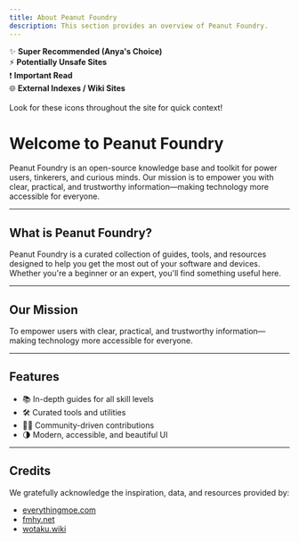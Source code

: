 ```yaml
---
title: About Peanut Foundry
description: This section provides an overview of Peanut Foundry.
---
```


<Note title="Emoji Legend" type="note">
<span role="img" aria-label="sparkle">✨</span> <b>Super Recommended (Anya's Choice)</b> <br/>
<span role="img" aria-label="thunderbolt">⚡</span> <b>Potentially Unsafe Sites</b> <br/>
<span role="img" aria-label="thunderbolt">❗</span> <b>Important Read</b> <br/>
<span role="img" aria-label="globe">🌐</span> <b>External Indexes / Wiki Sites</b> <br/><br/>
Look for these icons throughout the site for quick context!
</Note>

# Welcome to **Peanut Foundry**

Peanut Foundry is an open-source knowledge base and toolkit for power users, tinkerers, and curious minds. Our mission is to empower you with clear, practical, and trustworthy information—making technology more accessible for everyone.

---

## What is Peanut Foundry?

Peanut Foundry is a curated collection of guides, tools, and resources designed to help you get the most out of your software and devices. Whether you're a beginner or an expert, you'll find something useful here.

---

## Our Mission

To empower users with clear, practical, and trustworthy information—making technology more accessible for everyone.

---

## Features

- 📚 In-depth guides for all skill levels
- 🛠️ Curated tools and utilities
- 🧑‍💻 Community-driven contributions
- 🌗 Modern, accessible, and beautiful UI

---

## Credits

We gratefully acknowledge the inspiration, data, and resources provided by:

- [everythingmoe.com](https://everythingmoe.com/)
- [fmhy.net](https://fmhy.net)
- [wotaku.wiki](https://wotaku.wiki)